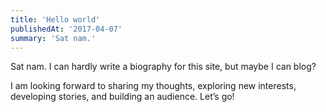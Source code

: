 ```yaml
---
title: 'Hello world'
publishedAt: '2017-04-07'
summary: 'Sat nam.'
---
```


Sat nam. I can hardly write a biography for this site, but maybe I can blog?

I am looking forward to sharing my thoughts, exploring new interests, developing stories, and building an audience. Let’s go!